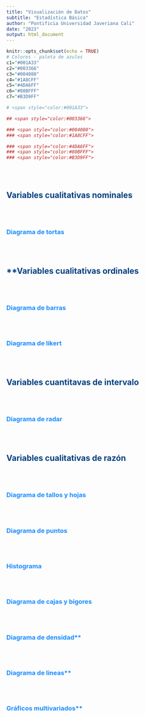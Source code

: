 ```yaml
---
title: "Visualización de Datos"
subtitle: "Estadística Básica"
author: "Pontificia Universidad Javeriana Cali"
date: "2023"
output: html_document
---
```


```r
knitr::opts_chunk$set(echo = TRUE)
# Colores - paleta de azules
c1="#001A33"
c2="#003366"
c3="#004080"
c4="#1A8CFF"
c5="#4DA6FF"
c6="#80BFFF"
c7="#B3D9FF"

# <span style="color:#001A33"> 

## <span style="color:#003366">  

### <span style="color:#004080">
### <span style="color:#1A8CFF">

### <span style="color:#4DA6FF">
### <span style="color:#80BFFF">
### <span style="color:#B3D9FF">

```

<br><br>

## <span style="color:#004080">**Variables cualitativas nominales**</span>

<br><br>

### <span style="color:#1A8CFF">**Diagrama de tortas**</span>

<br><br>

## <span style="color:#004080">**Variables cualitativas ordinales</span>

<br><br>

### <span style="color:#1A8CFF">**Diagrama de barras**</span>

<br><br>

### <span style="color:#1A8CFF">**Diagrama de likert**</span>

<br><br>

## <span style="color:#004080">**Variables cuantitavas de intervalo**</span>

<br><br>

### <span style="color:#1A8CFF">**Diagrama de radar**</span>

<br><br>


## <span style="color:#004080">**Variables cualitativas de razón**</span>

<br><br>

### <span style="color:#1A8CFF">**Diagrama de tallos y hojas**</span>

<br><br>

### <span style="color:#1A8CFF">**Diagrama de puntos**</span>

<br><br>

### <span style="color:#1A8CFF">**Histograma**</span>

<br><br>

### <span style="color:#1A8CFF">**Diagrama de cajas y bigores**</span>

<br><br>

### <span style="color:#1A8CFF">Diagrama de densidad**</span>

<br><br>

### <span style="color:#1A8CFF">Diagrama de lineas**</span>

<br><br>
  
### <span style="color:#1A8CFF">Gráficos multivariados**</span>

  
     
